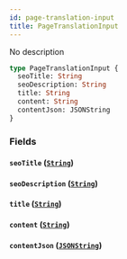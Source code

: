 ```yaml
---
id: page-translation-input
title: PageTranslationInput
---
```


No description

```graphql
type PageTranslationInput {
  seoTitle: String
  seoDescription: String
  title: String
  content: String
  contentJson: JSONString
}
```

### Fields

#### `seoTitle` ([`String`](/api-reference/scalars/string.mdx))

#### `seoDescription` ([`String`](/api-reference/scalars/string.mdx))

#### `title` ([`String`](/api-reference/scalars/string.mdx))

#### `content` ([`String`](/api-reference/scalars/string.mdx))

#### `contentJson` ([`JSONString`](/api-reference/scalars/json-string.mdx))
